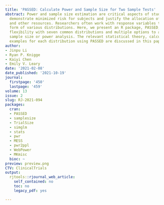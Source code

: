 ```yaml
---
title: 'PASSED: Calculate Power and Sample Size for Two Sample Tests'
abstract: Power and sample size estimation are critical aspects of study design to
  demonstrate minimized risk for subjects and justify the allocation of time, money,
  and other resources. Researchers often work with response variables that take the
  form of various distributions. Here, we present an R package, PASSED, that allows
  flexibility with seven common distributions and multiple options to accommodate
  sample size or power analysis. The relevant statistical theory, calculations, and
  examples for each distribution using PASSED are discussed in this paper.
author:
- Jinpu Li
- Ryan P. Knigge
- Kaiyi Chen
- Emily V. Leary
date: '2021-02-08'
date_published: '2021-10-19'
journal:
  firstpage: '450'
  lastpage: '459'
volume: 13
issue: 2
slug: RJ-2021-094
packages:
  cran:
  - PASSED
  - samplesize
  - TrialSize
  - simglm
  - stats
  - pwr
  - MESS
  - pwr2ppl
  - WebPower
  - MKmisc
  bioc: ~
preview: preview.png
CTV: ClinicalTrials
output:
  rjtools::rjournal_web_article:
    self_contained: no
    toc: no
    legacy_pdf: yes

---
```

